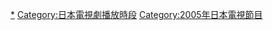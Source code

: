[[Category:東京電視台深夜劇集|*]]
[[Category:日本電視劇播放時段|Category:日本電視劇播放時段]]
[[Category:2005年日本電視節目|Category:2005年日本電視節目]]